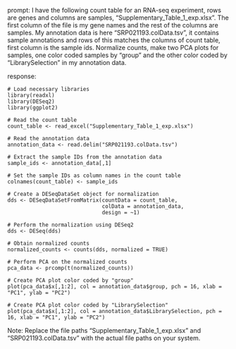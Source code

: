 prompt:
I have the following count table for an RNA-seq experiment, rows are genes and columns are samples, "Supplementary_Table_1_exp.xlsx". The first column of the file is my gene names and the rest of the columns are samples. My annotation data is here  "SRP021193.colData.tsv", it contains sample annotations and rows of this matches the columns of count table, first column is the sample ids. Normalize counts, make two PCA plots for samples, one color coded samples by "group" and the other color coded by "LibrarySelection" in my annotation data.

response:
```
# Load necessary libraries
library(readxl)
library(DESeq2)
library(ggplot2)

# Read the count table
count_table <- read_excel("Supplementary_Table_1_exp.xlsx")

# Read the annotation data
annotation_data <- read.delim("SRP021193.colData.tsv")

# Extract the sample IDs from the annotation data
sample_ids <- annotation_data[,1]

# Set the sample IDs as column names in the count table
colnames(count_table) <- sample_ids

# Create a DESeqDataSet object for normalization
dds <- DESeqDataSetFromMatrix(countData = count_table,
                              colData = annotation_data,
                              design = ~1)

# Perform the normalization using DESeq2
dds <- DESeq(dds)

# Obtain normalized counts
normalized_counts <- counts(dds, normalized = TRUE)

# Perform PCA on the normalized counts
pca_data <- prcomp(t(normalized_counts))

# Create PCA plot color coded by "group"
plot(pca_data$x[,1:2], col = annotation_data$group, pch = 16, xlab = "PC1", ylab = "PC2")

# Create PCA plot color coded by "LibrarySelection"
plot(pca_data$x[,1:2], col = annotation_data$LibrarySelection, pch = 16, xlab = "PC1", ylab = "PC2")
```
Note: Replace the file paths "Supplementary_Table_1_exp.xlsx" and "SRP021193.colData.tsv" with the actual file paths on your system.
